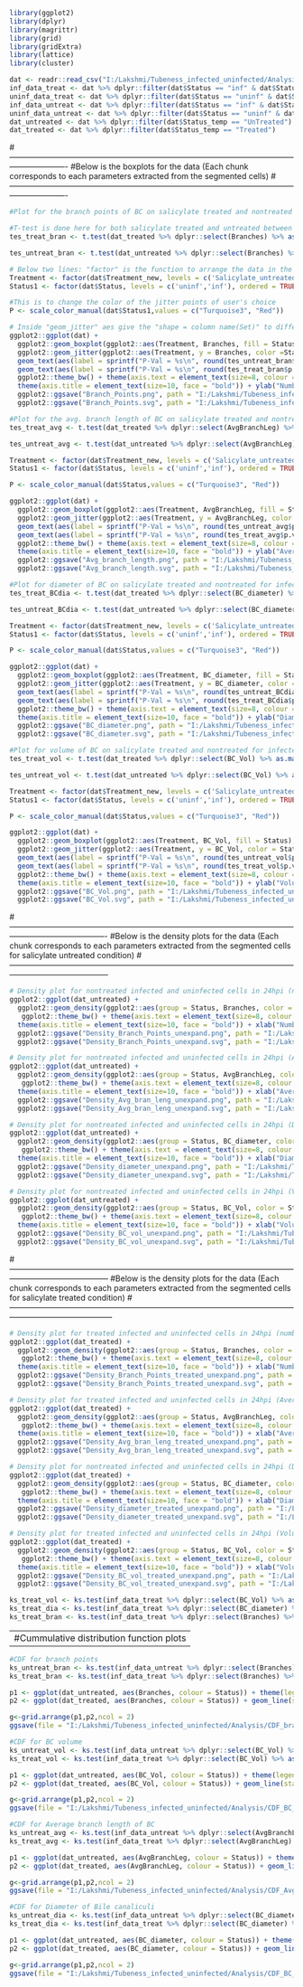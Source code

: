 ``` r
library(ggplot2)
library(dplyr)
library(magrittr)
library(grid)
library(gridExtra)
library(lattice)
library(cluster)
```


```r
dat <- readr::read_csv("I:/Lakshmi/Tubeness_infected_uninfected/Analysis/Tubeness_data_graph.csv")  # Input file i.e.csv: Change the input file accordingly 
inf_data_treat <- dat %>% dplyr::filter(dat$Status == "inf" & dat$Status_temp == "Treated")
uninf_data_treat <- dat %>% dplyr::filter(dat$Status == "uninf" & dat$Status_temp == "Treated")
inf_data_untreat <- dat %>% dplyr::filter(dat$Status == "inf" & dat$Status_temp == "UnTreated")
uninf_data_untreat <- dat %>% dplyr::filter(dat$Status == "uninf" & dat$Status_temp == "UnTreated")
dat_untreated <- dat %>% dplyr::filter(dat$Status_temp == "UnTreated")
dat_treated <- dat %>% dplyr::filter(dat$Status_temp == "Treated")
```

#----------------------------------------------------------------------------------------------------------------------------------
#Below is the boxplots for the data (Each chunk corresponds to each parameters extracted from the segmented cells)
#----------------------------------------------------------------------------------------------------------------------------------
```r
#Plot for the branch points of BC on salicylate treated and nontreated for infected and uninfected cells in 24hpi

#T-test is done here for both salicylate treated and untreated between infected and uninfected cells
tes_treat_bran <- t.test(dat_treated %>% dplyr::select(Branches) %>% as.matrix(), uninf_data_treat %>% dplyr::select(Branches) %>% as.matrix(), alternative = c("two.sided"), paired = FALSE, var.equal = FALSE, conf.level = 0.95)

tes_untreat_bran <- t.test(dat_untreated %>% dplyr::select(Branches) %>% as.matrix(), uninf_data_untreat %>% dplyr::select(Branches) %>% as.matrix(), alternative = c("two.sided"), paired = FALSE, var.equal = FALSE, conf.level = 0.95)

# Below two lines: "factor" is the function to arrange the data in the preferred order in the graph
Treatment <- factor(dat$Treatment_new, levels = c('Salicylate_untreated', 'Salicylate_treated'), ordered = TRUE)
Status1 <- factor(dat$Status, levels = c('uninf','inf'), ordered = TRUE)

#This is to change the color of the jitter points of user's choice
P <- scale_color_manual(dat$Status1,values = c("Turquoise3", "Red"))

# Inside "geom_jitter" aes give the "shape = column name(Set)" to different the various experriments
ggplot2::ggplot(dat) +
  ggplot2::geom_boxplot(ggplot2::aes(Treatment, Branches, fill = Status), alpha = 0.0, width = 0.4, position = position_dodge(width = 0.5), varwidth = F, notch = T, outlier.shape = NA, show.legend = FALSE) +
  ggplot2::geom_jitter(ggplot2::aes(Treatment, y = Branches, color =Status1), cex = 1.2, alpha = 0.9, position = position_jitterdodge(0.2,0.2,0.5)) + P +
  geom_text(aes(label = sprintf("P-Val = %s\n", round(tes_untreat_bran$p.value,4)),x = 1, y = max(dat$Branches)), size = 3, fontface = "bold") +
  geom_text(aes(label = sprintf("P-Val = %s\n", round(tes_treat_bran$p.value,4)),x = 2, y = max(dat$Branches)), size = 3, fontface = "bold") +
  ggplot2::theme_bw() + theme(axis.text = element_text(size=8, colour = "black")) +
  theme(axis.title = element_text(size=10, face = "bold")) + ylab("Number of branch points in Bile canaliculi") +
  ggplot2::ggsave("Branch_Points.png", path = "I:/Lakshmi/Tubeness_infected_uninfected/Analysis/", width = 8, height = 8, units = "in", dpi = 300)+
  ggplot2::ggsave("Branch_Points.svg", path = "I:/Lakshmi/Tubeness_infected_uninfected/Analysis/", width = 8, height = 8, units = "in", dpi = 300)
```


```r
#Plot for the avg. branch length of BC on salicylate treated and nontreated for infected and uninfected cells in 24hpi
tes_treat_avg <- t.test(dat_treated %>% dplyr::select(AvgBranchLeg) %>% as.matrix(), uninf_data_treat %>% dplyr::select(AvgBranchLeg) %>% as.matrix(), alternative = c("two.sided"), paired = FALSE, var.equal = FALSE, conf.level = 0.95)

tes_untreat_avg <- t.test(dat_untreated %>% dplyr::select(AvgBranchLeg) %>% as.matrix(), uninf_data_untreat %>% dplyr::select(AvgBranchLeg) %>% as.matrix(), alternative = c("two.sided"), paired = FALSE, var.equal = FALSE, conf.level = 0.95)

Treatment <- factor(dat$Treatment_new, levels = c('Salicylate_untreated', 'Salicylate_treated'), ordered = TRUE)
Status1 <- factor(dat$Status, levels = c('uninf','inf'), ordered = TRUE)

P <- scale_color_manual(dat$Status,values = c("Turquoise3", "Red"))

ggplot2::ggplot(dat) +
  ggplot2::geom_boxplot(ggplot2::aes(Treatment, AvgBranchLeg, fill = Status), alpha = 0.0, width = 0.4, position = position_dodge(width = 0.5), varwidth = F, notch = T, outlier.shape = NA, show.legend = FALSE) +
  ggplot2::geom_jitter(ggplot2::aes(Treatment, y = AvgBranchLeg, color = Status1), cex = 1.2, alpha = 0.9, position = position_jitterdodge(0.2,0.2,0.5)) + P +
  geom_text(aes(label = sprintf("P-Val = %s\n", round(tes_untreat_avg$p.value,4)),x = 1, y = max(dat$AvgBranchLeg)), size = 3, fontface = "bold") +
  geom_text(aes(label = sprintf("P-Val = %s\n", round(tes_treat_avg$p.value,4)),x = 2, y = max(dat$AvgBranchLeg)), size = 3, fontface = "bold") +
  ggplot2::theme_bw() + theme(axis.text = element_text(size=8, colour = "black")) +
  theme(axis.title = element_text(size=10, face = "bold")) + ylab("Average branch length of Bile canaliculi (microns)") +
  ggplot2::ggsave("Avg_branch_length.png", path = "I:/Lakshmi/Tubeness_infected_uninfected/Analysis/", width = 8, height = 8, units = "in", dpi = 300)+
  ggplot2::ggsave("Avg_branch_length.svg", path = "I:/Lakshmi/Tubeness_infected_uninfected/Analysis/", width = 8, height = 8, units = "in", dpi = 300)
```


```r
#Plot for diameter of BC on salicylate treated and nontreated for infected and uninfected cells in 24hpi
tes_treat_BCdia <- t.test(dat_treated %>% dplyr::select(BC_diameter) %>% as.matrix(), uninf_data_treat %>% dplyr::select(BC_diameter) %>% as.matrix(), alternative = c("two.sided"), paired = FALSE, var.equal = FALSE, conf.level = 0.95)

tes_untreat_BCdia <- t.test(dat_untreated %>% dplyr::select(BC_diameter) %>% as.matrix(), uninf_data_untreat %>% dplyr::select(BC_diameter) %>% as.matrix(), alternative = c("two.sided"), paired = FALSE, var.equal = FALSE, conf.level = 0.95)

Treatment <- factor(dat$Treatment_new, levels = c('Salicylate_untreated', 'Salicylate_treated'), ordered = TRUE)
Status1 <- factor(dat$Status, levels = c('uninf','inf'), ordered = TRUE)

P <- scale_color_manual(dat$Status,values = c("Turquoise3", "Red"))

ggplot2::ggplot(dat) +
  ggplot2::geom_boxplot(ggplot2::aes(Treatment, BC_diameter, fill = Status), alpha = 0.0, width = 0.4, position = position_dodge(width = 0.5), varwidth = F, notch = T, outlier.shape = NA, show.legend = FALSE) +
  ggplot2::geom_jitter(ggplot2::aes(Treatment, y = BC_diameter, color = Status1), cex = 1.2, alpha = 0.9, position = position_jitterdodge(0.2,0.2,0.5)) + P +
  geom_text(aes(label = sprintf("P-Val = %s\n", round(tes_untreat_BCdia$p.value,4)),x = 1, y = max(BC_diameter)), size = 3, fontface = "bold") +
  geom_text(aes(label = sprintf("P-Val = %s\n", round(tes_treat_BCdia$p.value,4)),x = 2, y = max(BC_diameter)), size = 3, fontface = "bold") +
  ggplot2::theme_bw() + theme(axis.text = element_text(size=8, colour = "black")) +
  theme(axis.title = element_text(size=10, face = "bold")) + ylab("Diameter of Bile canaliculi (microns)") +
  ggplot2::ggsave("BC_diameter.png", path = "I:/Lakshmi/Tubeness_infected_uninfected/Analysis/", width = 8, height = 8, units = "in", dpi = 300)+
  ggplot2::ggsave("BC_diameter.svg", path = "I:/Lakshmi/Tubeness_infected_uninfected/Analysis/", width = 8, height = 8, units = "in", dpi = 300)
```


```r
#Plot for volume of BC on salicylate treated and nontreated for infected and uninfected cells in 24hpi
tes_treat_vol <- t.test(dat_treated %>% dplyr::select(BC_Vol) %>% as.matrix(), uninf_data_treat %>% dplyr::select(BC_Vol) %>% as.matrix(), alternative = c("two.sided"), paired = FALSE, var.equal = FALSE, conf.level = 0.95)

tes_untreat_vol <- t.test(dat_untreated %>% dplyr::select(BC_Vol) %>% as.matrix(), uninf_data_untreat %>% dplyr::select(BC_Vol) %>% as.matrix(), alternative = c("two.sided"), paired = FALSE, var.equal = FALSE, conf.level = 0.95)

Treatment <- factor(dat$Treatment_new, levels = c('Salicylate_untreated', 'Salicylate_treated'), ordered = TRUE)
Status1 <- factor(dat$Status, levels = c('uninf','inf'), ordered = TRUE)

P <- scale_color_manual(dat$Status,values = c("Turquoise3", "Red"))

ggplot2::ggplot(dat) +
  ggplot2::geom_boxplot(ggplot2::aes(Treatment, BC_Vol, fill = Status), alpha = 0.0, width = 0.4, position = position_dodge(width = 0.5), varwidth = F, notch = T, outlier.shape = NA, show.legend = FALSE) +
  ggplot2::geom_jitter(ggplot2::aes(Treatment, y = BC_Vol, color = Status1), cex = 1.2, alpha = 0.9, position = position_jitterdodge(0.2,0.2,0.5)) + P +
  geom_text(aes(label = sprintf("P-Val = %s\n", round(tes_untreat_vol$p.value,4)),x = 1, y = max(BC_Vol)), size = 3, fontface = "bold") +
  geom_text(aes(label = sprintf("P-Val = %s\n", round(tes_treat_vol$p.value,4)),x = 2, y = max(BC_Vol)), size = 3, fontface = "bold") +
  ggplot2::theme_bw() + theme(axis.text = element_text(size=8, colour = "black")) +
  theme(axis.title = element_text(size=10, face = "bold")) + ylab("Volume of Bile canaliculi (microns^3)") +
  ggplot2::ggsave("BC_Vol.png", path = "I:/Lakshmi/Tubeness_infected_uninfected/Analysis/", width = 8, height = 8, units = "in", dpi = 300)+
  ggplot2::ggsave("BC_Vol.svg", path = "I:/Lakshmi/Tubeness_infected_uninfected/Analysis/", width = 8, height = 8, units = "in", dpi = 300)
```


#-------------------------------------------------------------------------------------------------------------------------------------------------
#Below is the density plots for the data (Each chunk corresponds to each parameters extracted from the segmented cells for salicylate untreated condition)
#--------------------------------------------------------------------------------------------------------------------------------------------------

```r
# Density plot for nontreated infected and uninfected cells in 24hpi (number of branch points in BC)
ggplot2::ggplot(dat_untreated) +
  ggplot2::geom_density(ggplot2::aes(group = Status, Branches, color = Status, fill = Status), alpha = 0.2, size = 0.8)+
   ggplot2::theme_bw() + theme(axis.text = element_text(size=8, colour = "black")) +
  theme(axis.title = element_text(size=10, face = "bold")) + xlab("Number of branch points in Bile canaliculi (unexpanded)") +
  ggplot2::ggsave("Density_Branch_Points_unexpand.png", path = "I:/Lakshmi/Tubeness_infected_uninfected/Analysis/", width = 8, height = 8, units = "in", dpi = 300)+
  ggplot2::ggsave("Density_Branch_Points_unexpand.svg", path = "I:/Lakshmi/Tubeness_infected_uninfected/Analysis/", width = 8, height = 8, units = "in", dpi = 300)
```


```r
# Density plot for nontreated infected and uninfected cells in 24hpi (Average branch length of BC)
ggplot2::ggplot(dat_untreated) +
  ggplot2::geom_density(ggplot2::aes(group = Status, AvgBranchLeg, color = Status, fill = Status), alpha = 0.2, size = 0.8)+
   ggplot2::theme_bw() + theme(axis.text = element_text(size=8, colour = "black")) +
  theme(axis.title = element_text(size=10, face = "bold")) + xlab("Average branch length of Bile canaliculi (microns) (unexpanded)") +
  ggplot2::ggsave("Density_Avg_bran_leng_unexpand.png", path = "I:/Lakshmi/Tubeness_infected_uninfected/Analysis/", width = 8, height = 8, units = "in", dpi = 300)+
  ggplot2::ggsave("Density_Avg_bran_leng_unexpand.svg", path = "I:/Lakshmi/Tubeness_infected_uninfected/Analysis/", width = 8, height = 8, units = "in", dpi = 300)
```


```r
# Density plot for nontreated infected and uninfected cells in 24hpi (Diameter of BC)
ggplot2::ggplot(dat_untreated) +
  ggplot2::geom_density(ggplot2::aes(group = Status, BC_diameter, color = Status, fill = Status), alpha = 0.2, size = 0.8)+
   ggplot2::theme_bw() + theme(axis.text = element_text(size=8, colour = "black")) +
  theme(axis.title = element_text(size=10, face = "bold")) + xlab("Diameter of Bile canaliculi (microns) (unexpanded)") +
  ggplot2::ggsave("Density_diameter_unexpand.png", path = "I:/Lakshmi/Tubeness_infected_uninfected/Analysis/", width = 8, height = 8, units = "in", dpi = 300)+
  ggplot2::ggsave("Density_diameter_unexpand.svg", path = "I:/Lakshmi/Tubeness_infected_uninfected/Analysis/", width = 8, height = 8, units = "in", dpi = 300)
```

```r
# Density plot for nontreated infected and uninfected cells in 24hpi (Volume of BC)
ggplot2::ggplot(dat_untreated) +
  ggplot2::geom_density(ggplot2::aes(group = Status, BC_Vol, color = Status, fill = Status), alpha = 0.2, size = 0.8)+
   ggplot2::theme_bw() + theme(axis.text = element_text(size=8, colour = "black")) +
  theme(axis.title = element_text(size=10, face = "bold")) + xlab("Volume of Bile canaliculi (microns^3) (unexpanded)") +
  ggplot2::ggsave("Density_BC_vol_unexpand.png", path = "I:/Lakshmi/Tubeness_infected_uninfected/Analysis/", width = 8, height = 8, units = "in", dpi = 300)+
  ggplot2::ggsave("Density_BC_vol_unexpand.svg", path = "I:/Lakshmi/Tubeness_infected_uninfected/Analysis/", width = 8, height = 8, units = "in", dpi = 300)
```


#--------------------------------------------------------------------------------------------------------------------------------------------------
#Below is the density plots for the data (Each chunk corresponds to each parameters extracted from the segmented cells for salicylate treated condition)
#---------------------------------------------------------------------------------------------------------------------------------------------------


```r
# Density plot for treated infected and uninfected cells in 24hpi (number of branch points in BC)
ggplot2::ggplot(dat_treated) +
  ggplot2::geom_density(ggplot2::aes(group = Status, Branches, color = Status, fill = Status), alpha = 0.2, size = 0.8)+
   ggplot2::theme_bw() + theme(axis.text = element_text(size=8, colour = "black")) +
  theme(axis.title = element_text(size=10, face = "bold")) + xlab("Number of branch points in Bile canaliculi (Treated) (unexpanded)") +
  ggplot2::ggsave("Density_Branch_Points_treated_unexpand.png", path = "I:/Lakshmi/Tubeness_infected_uninfected/Analysis/", width = 8, height = 8, units = "in", dpi = 300)+
  ggplot2::ggsave("Density_Branch_Points_treated_unexpand.svg", path = "I:/Lakshmi/Tubeness_infected_uninfected/Analysis/", width = 8, height = 8, units = "in", dpi = 300)
```


```r
# Density plot for treated infected and uninfected cells in 24hpi (Average branch length of BC)
ggplot2::ggplot(dat_treated) +
  ggplot2::geom_density(ggplot2::aes(group = Status, AvgBranchLeg, color = Status, fill = Status), alpha = 0.2, size = 0.8)+
   ggplot2::theme_bw() + theme(axis.text = element_text(size=8, colour = "black")) +
  theme(axis.title = element_text(size=10, face = "bold")) + xlab("Average branch length of Bile canaliculi (microns) (Treated) (unexpanded)") +
  ggplot2::ggsave("Density_Avg_bran_leng_treated_unexpand.png", path = "I:/Lakshmi/Tubeness_infected_uninfected/Analysis/", width = 8, height = 8, units = "in", dpi = 300)+
  ggplot2::ggsave("Density_Avg_bran_leng_treated_unexpand.svg", path = "I:/Lakshmi/Tubeness_infected_uninfected/Analysis/", width = 8, height = 8, units = "in", dpi = 300)
```


```r
# Density plot for nontreated infected and uninfected cells in 24hpi (Diameter of BC)
ggplot2::ggplot(dat_treated) +
  ggplot2::geom_density(ggplot2::aes(group = Status, BC_diameter, color = Status, fill = Status), alpha = 0.2, size = 0.8)+
   ggplot2::theme_bw() + theme(axis.text = element_text(size=8, colour = "black")) +
  theme(axis.title = element_text(size=10, face = "bold")) + xlab("Diameter of Bile canaliculi (microns) (Treated) (unexpanded)") +
  ggplot2::ggsave("Density_diameter_treated_unexpand.png", path = "I:/Lakshmi/Tubeness_infected_uninfected/Analysis/", width = 8, height = 8, units = "in", dpi = 300)+
  ggplot2::ggsave("Density_diameter_treated_unexpand.svg", path = "I:/Lakshmi/Tubeness_infected_uninfected/Analysis/", width = 8, height = 8, units = "in", dpi = 300)
```

```r
# Density plot for treated infected and uninfected cells in 24hpi (Volume of BC)
ggplot2::ggplot(dat_treated) +
  ggplot2::geom_density(ggplot2::aes(group = Status, BC_Vol, color = Status, fill = Status), alpha = 0.2, size = 0.8)+
   ggplot2::theme_bw() + theme(axis.text = element_text(size=8, colour = "black")) +
  theme(axis.title = element_text(size=10, face = "bold")) + xlab("Volume of Bile canaliculi (microns^3) (Treated) (unexpanded)") +
  ggplot2::ggsave("Density_BC_vol_treated_unexpand.png", path = "I:/Lakshmi/Tubeness_infected_uninfected/Analysis/", width = 8, height = 8, units = "in", dpi = 300)+
  ggplot2::ggsave("Density_BC_vol_treated_unexpand.svg", path = "I:/Lakshmi/Tubeness_infected_uninfected/Analysis/", width = 8, height = 8, units = "in", dpi = 300)
```

```r

ks_treat_vol <- ks.test(inf_data_treat %>% dplyr::select(BC_Vol) %>% as.matrix(), uninf_data_treat %>% dplyr::select(BC_Vol) %>% as.matrix())
ks_treat_dia <- ks.test(inf_data_treat %>% dplyr::select(BC_diameter) %>% as.matrix(), uninf_data_treat %>% dplyr::select(BC_diameter) %>% as.matrix())
ks_treat_bran <- ks.test(inf_data_treat %>% dplyr::select(Branches) %>% as.matrix(), uninf_data_treat %>% dplyr::select(Branches) %>% as.matrix())

```

--------------------------------------------------------------------------------------------------
#Cummulative distribution function plots
-------------------------------------------------------------------------------------------------
```r
#CDF for branch points
ks_untreat_bran <- ks.test(inf_data_untreat %>% dplyr::select(Branches) %>% as.matrix(), uninf_data_untreat %>% dplyr::select(Branches) %>% as.matrix())
ks_treat_bran <- ks.test(inf_data_treat %>% dplyr::select(Branches) %>% as.matrix(), uninf_data_treat %>% dplyr::select(Branches) %>% as.matrix())

p1 <- ggplot(dat_untreated, aes(Branches, colour = Status)) + theme(legend.position = "none")+ geom_line(stat = "ecdf",size = 0.8) + ggtitle("Salicylate untreated") + xlab('Number of branch points in Bile canaliculi')
p2 <- ggplot(dat_treated, aes(Branches, colour = Status)) + geom_line(stat = "ecdf",size = 0.8) + ggtitle("Salicylate treated") + xlab('Number of branch points in Bile canaliculi')

g<-grid.arrange(p1,p2,ncol = 2) 
ggsave(file = "I:/Lakshmi/Tubeness_infected_uninfected/Analysis/CDF_branch_unexpand.png", g)
```

```r
#CDF for BC volume
ks_untreat_vol <- ks.test(inf_data_untreat %>% dplyr::select(BC_Vol) %>% as.matrix(), uninf_data_untreat %>% dplyr::select(BC_Vol) %>% as.matrix())
ks_treat_vol <- ks.test(inf_data_treat %>% dplyr::select(BC_Vol) %>% as.matrix(), uninf_data_treat %>% dplyr::select(BC_Vol) %>% as.matrix())

p1 <- ggplot(dat_untreated, aes(BC_Vol, colour = Status)) + theme(legend.position = "none")+ geom_line(stat = "ecdf",size = 0.8) + ggtitle("Salicylate untreated") + xlab('Volume of Bile canaliculi (microns^3)')
p2 <- ggplot(dat_treated, aes(BC_Vol, colour = Status)) + geom_line(stat = "ecdf",size = 0.8) + ggtitle("Salicylate treated") + xlab('Volume of Bile canaliculi (microns^3)')

g<-grid.arrange(p1,p2,ncol = 2) 
ggsave(file = "I:/Lakshmi/Tubeness_infected_uninfected/Analysis/CDF_BC_vol_unexpand.png", g)
```

```r
#CDF for Average branch length of BC
ks_untreat_avg <- ks.test(inf_data_untreat %>% dplyr::select(AvgBranchLeg) %>% as.matrix(), uninf_data_untreat %>% dplyr::select(AvgBranchLeg) %>% as.matrix())
ks_treat_avg <- ks.test(inf_data_treat %>% dplyr::select(AvgBranchLeg) %>% as.matrix(), uninf_data_treat %>% dplyr::select(AvgBranchLeg) %>% as.matrix())

p1 <- ggplot(dat_untreated, aes(AvgBranchLeg, colour = Status)) + theme(legend.position = "none")+ geom_line(stat = "ecdf",size = 0.8) + ggtitle("Salicylate untreated") + xlab('Average branch length of Bile canaliculi (microns)')
p2 <- ggplot(dat_treated, aes(AvgBranchLeg, colour = Status)) + geom_line(stat = "ecdf",size = 0.8) + ggtitle("Salicylate treated") + xlab('Average branch length of Bile canaliculi (microns)')

g<-grid.arrange(p1,p2,ncol = 2) 
ggsave(file = "I:/Lakshmi/Tubeness_infected_uninfected/Analysis/CDF_Avg_bran_leng_unexpand.png", g)
```

```r
#CDF for Diameter of Bile canaliculi
ks_untreat_dia <- ks.test(inf_data_untreat %>% dplyr::select(BC_diameter) %>% as.matrix(), uninf_data_untreat %>% dplyr::select(BC_diameter) %>% as.matrix())
ks_treat_dia <- ks.test(inf_data_treat %>% dplyr::select(BC_diameter) %>% as.matrix(), uninf_data_treat %>% dplyr::select(BC_diameter) %>% as.matrix())

p1 <- ggplot(dat_untreated, aes(BC_diameter, colour = Status)) + theme(legend.position = "none")+ geom_line(stat = "ecdf",size = 0.8) + ggtitle("Salicylate untreated") + xlab('Diameter of Bile canaliculi (microns)')
p2 <- ggplot(dat_treated, aes(BC_diameter, colour = Status)) + geom_line(stat = "ecdf",size = 0.8) + ggtitle("Salicylate treated") + xlab('Diameter of Bile canaliculi (microns))')

g<-grid.arrange(p1,p2,ncol = 2) 
ggsave(file = "I:/Lakshmi/Tubeness_infected_uninfected/Analysis/CDF_BC_diam_unexpand.png", g)
```


  



